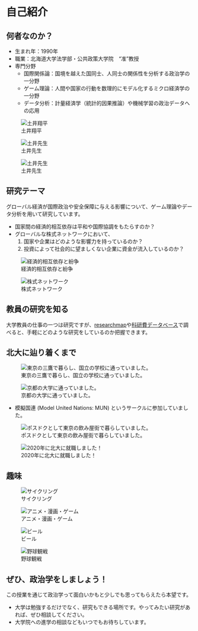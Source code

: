# 自己紹介 {.unnumbered .unlisted}

## 何者なのか？

- 生まれ年：1990年
- 職業：北海道大学法学部・公共政策大学院　"准"教授
- 専門分野
    - 国際関係論：国境を越えた国同士、人同士の関係性を分析する政治学の一分野
    - ゲーム理論：人間や国家の行動を数理的にモデル化するミクロ経済学の一分野
    - データ分析：計量経済学（統計的因果推論）や機械学習の政治データへの応用

![土井翔平](figures/profile.jpg)

::: {layout-ncol=2}
![土井先生](figures/Yoshiharu_Doi_2021.jpg)

![土井先生](figures/Hansuke_Doi.jpg)
:::

## 研究テーマ

グローバル経済が国際政治や安全保障に与える影響について、ゲーム理論やデータ分析を用いて研究しています。

- 国家間の経済的相互依存は平和や国際協調をもたらすのか？
- グローバルな株式ネットワークにおいて、
    1. 国家や企業はどのような影響力を持っているのか？
    1. 投資によって社会的に望ましくない企業に資金が流入しているのか？

![経済的相互依存と紛争](figures/mercantilist_peace.png)

![株式ネットワーク](figures/ownership.png)

:::{.callout-tip}
## 教員の研究を知る

大学教員の仕事の一つは研究ですが、[researchmap](https://researchmap.jp/)や[科研費データベース](https://kaken.nii.ac.jp/)で調べると、手軽にどのような研究をしているのか把握できます。
:::

## 北大に辿り着くまで

![東京の三鷹で暮らし、国立の学校に通っていました。](https://kunimachi.jp/wp-content/uploads/2017/07/1180046.jpg)

![京都の大学に通っていました。](https://www.vmg.co.jp/restaurants/magazine/wp/wp-content/uploads/2021/04/J7C2138re-1024x633.jpg)

- 模擬国連 (Model United Nations: MUN) というサークルに参加していました。

![ポスドクとして東京の飲み屋街で暮らしていました。](https://assets.st-note.com/production/uploads/images/2907180/picture_pc_a1012e75d6ad17fc992d4195ef5d8aee.jpg)

![2020年に北大に就職しました！](figures/hokudai.jpg)

## 趣味

![サイクリング](figures/bike.JPG)

![アニメ・漫画・ゲーム](https://img2.animatetimes.com/2021/11/6192264c36f36_19a1ed1586823603433e427981b23999.jpg)

![ビール](figures/beer.JPG)

![野球観戦](figures/baseball.jpg)

## ぜひ、政治学をしましょう！

この授業を通じて政治学って面白いかもと少しでも思ってもらえたら本望です。

- 大学は勉強するだけでなく、研究もできる場所です。やってみたい研究があれば、ぜひ相談してください。
- 大学院への進学の相談などもいつでもお待ちしています。
